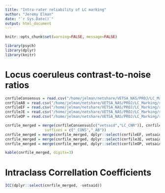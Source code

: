 ```yaml
---
title: "Intra-rater reliability of LC marking"
author: "Jeremy Elman"
date: "`r Sys.Date()`"
output: html_document
---
```


```r
knitr::opts_chunk$set(warning=FALSE, message=FALSE)
```

```r
library(psych)
library(dplyr)
library(knitr)

```

# Locus coeruleus contrast-to-noise ratios
```r
cnrfileConsensus = read.csv("/home/jelman/netshare/VETSA_NAS/PROJ/LC_Marking/results/LC_ROI_Consensus_All.csv")
cnrfileAB = read.csv("/home/jelman/netshare/VETSA_NAS/PROJ/LC_Marking/results/LC_ROI_AB_All.csv")
cnrfileEF = read.csv("/home/jelman/netshare/VETSA_NAS/PROJ/LC_Marking/results/LC_ROI_EF_All.csv")
cnrfileJE = read.csv("/home/jelman/netshare/VETSA_NAS/PROJ/LC_Marking/results/LC_ROI_JE_All.csv")
cnrfileOP = read.csv("/home/jelman/netshare/VETSA_NAS/PROJ/LC_Marking/results/LC_ROI_OP_All.csv")

cnrfile_merged = merge(cnrfileConsensus[c("vetsaid","LC_CNR")], cnrfileAB[c("vetsaid","LC_CNR")], by="vetsaid", 
                  suffixes = c("_CONS","_AB"))
cnrfile_merged = merge(cnrfile_merged, dplyr::select(cnrfileEF, vetsaid, LC_CNR_EF=LC_CNR), by="vetsaid")
cnrfile_merged = merge(cnrfile_merged, dplyr::select(cnrfileJE, vetsaid, LC_CNR_JE=LC_CNR), by="vetsaid")
cnrfile_merged = merge(cnrfile_merged, dplyr::select(cnrfileOP, vetsaid, LC_CNR_OP=LC_CNR), by="vetsaid")
```


```r
kable(cnrfile_merged, digits=3)
```



# Intraclass Correllation Coefficients 


```r
ICC(dplyr::select(cnrfile_merged, -vetsaid))
```


